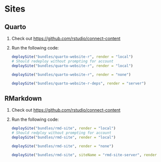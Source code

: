 # Sites

## Quarto

1. Check out <https://github.com/rstudio/connect-content>

1. Run the following code:

    ```r
    deploySite("bundles/quarto-website-r", render = "local")
    # Should redeploy without prompting for account
    deploySite("bundles/quarto-website-r", render = "local")

    deploySite("bundles/quarto-website-r", render = "none")

    deploySite("bundles/quarto-website-r-deps", render = "server")
    ```

## RMarkdown 

1. Check out <https://github.com/rstudio/connect-content>

1. Run the following code:

    ```r
    deploySite("bundles/rmd-site", render = "local")
    # Should redploy without prompting for account
    deploySite("bundles/rmd-site", render = "local")

    deploySite("bundles/rmd-site", render = "none")

    deploySite("bundles/rmd-site", siteName = "rmd-site-server", render = "server")
    ```
